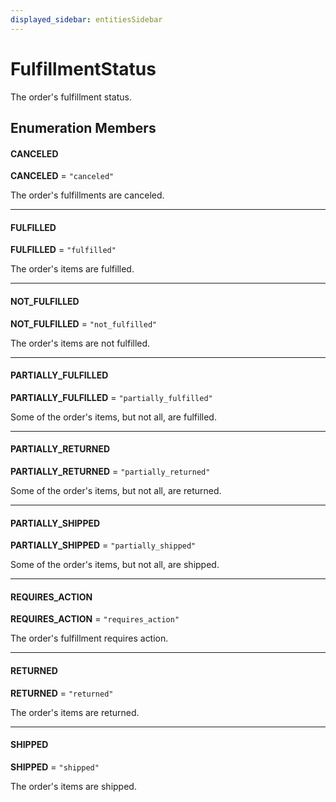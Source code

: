 ```yaml
---
displayed_sidebar: entitiesSidebar
---
```



# FulfillmentStatus

The order's fulfillment status.

## Enumeration Members

#### CANCELED

 **CANCELED** = `"canceled"`

The order's fulfillments are canceled.

___

#### FULFILLED

 **FULFILLED** = `"fulfilled"`

The order's items are fulfilled.

___

#### NOT\_FULFILLED

 **NOT\_FULFILLED** = `"not_fulfilled"`

The order's items are not fulfilled.

___

#### PARTIALLY\_FULFILLED

 **PARTIALLY\_FULFILLED** = `"partially_fulfilled"`

Some of the order's items, but not all, are fulfilled.

___

#### PARTIALLY\_RETURNED

 **PARTIALLY\_RETURNED** = `"partially_returned"`

Some of the order's items, but not all, are returned.

___

#### PARTIALLY\_SHIPPED

 **PARTIALLY\_SHIPPED** = `"partially_shipped"`

Some of the order's items, but not all, are shipped.

___

#### REQUIRES\_ACTION

 **REQUIRES\_ACTION** = `"requires_action"`

The order's fulfillment requires action.

___

#### RETURNED

 **RETURNED** = `"returned"`

The order's items are returned.

___

#### SHIPPED

 **SHIPPED** = `"shipped"`

The order's items are shipped.
